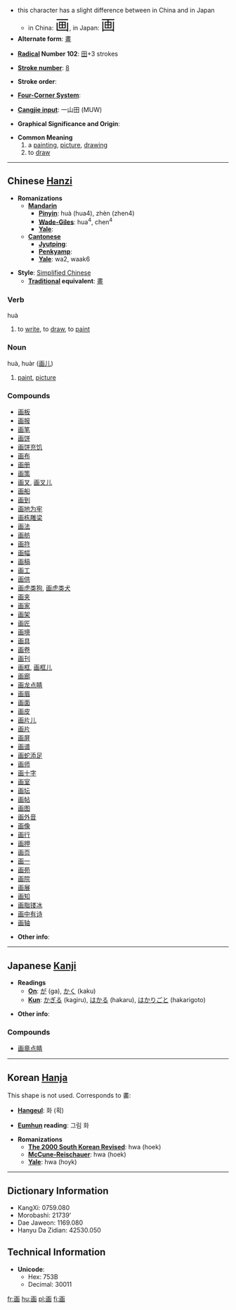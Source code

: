 *this character has a slight difference between in China and in Japan
**in China: <font size="6"><font lang="zh">画</font></font>, in Japan: <font size="6"><font lang="ja">画</font></font>
* '''Alternate form''': [[畫]]

* '''[[Wiktionary:Chinese radical index| Radical]] Number 102''': [[Wiktionary:Chinese radical index 田|田]]+3 strokes

* '''[[Wiktionary:Chinese total strokes index|Stroke number]]''': [[Wiktionary:Chinese total strokes index 8|8]]

* '''Stroke order''': 

* '''[[Wiktionary:Chinese four corner index|Four-Corner System]]''': 

* '''[[Wiktionary:Chinese Cangjie index|Cangjie input]]''': 一山田 (MUW)

* '''Graphical Significance and Origin''': 

* '''Common Meaning'''
*# a [[painting]], [[picture]], [[drawing]]
*# to [[draw]]

----

== Chinese [[Hanzi]] ==

* '''Romanizations'''
** '''[[Mandarin]]'''
*** '''[[Pinyin]]''': huà (hua4), zhèn (zhen4)
*** '''[[Wade-Giles]]''': hua<sup>4</sup>, chen<sup>4</sup>
*** '''[[Yale]]''': 
** '''[[Cantonese]]'''
*** '''[[Jyutping]]''':
*** '''[[Penkyamp]]''': 
*** '''[[Yale]]''': wa2, waak6

* '''Style''': [[Simplified Chinese]] 
** '''[[Traditional Chinese|Traditional]] equivalent''': [[畫]]

===Verb===
huà

# to [[write]], to [[draw]], to [[paint]]

===Noun===
huà, huàr ([[画儿]])

# [[paint]], [[picture]]

===Compounds===
*[[画板]]
*[[画报]]
*[[画笔]]
*[[画饼]]
*[[画饼充饥]]
*[[画布]]
*[[画册]]
*[[画策]]
*[[画叉]], [[画叉儿]]
*[[画船]]
*[[画到]]
*[[画地为牢]]
*[[画栋雕梁]]
*[[画法]]
*[[画舫]]
*[[画符]]
*[[画幅]]
*[[画稿]]
*[[画工]]
*[[画供]]
*[[画虎类狗]], [[画虎类犬]]
*[[画夹]]
*[[画家]]
*[[画架]]
*[[画匠]]
*[[画境]]
*[[画具]]
*[[画卷]]
*[[画刊]]
*[[画框]], [[画框儿]]
*[[画廊]]
*[[画龙点睛]]
*[[画眉]]
*[[画面]]
*[[画皮]]
*[[画片儿]]
*[[画片]]
*[[画屏]]
*[[画谱]]
*[[画蛇添足]]
*[[画师]]
*[[画十字]]
*[[画室]]
*[[画坛]]
*[[画帖]]
*[[画图]]
*[[画外音]]
*[[画像]]
*[[画行]]
*[[画押]]
*[[画页]]
*[[画一]]
*[[画苑]]
*[[画院]]
*[[画展]]
*[[画知]]
*[[画脂镂冰]]
*[[画中有诗]]
*[[画轴]]

* '''Other info''': 

----

== Japanese [[Kanji]] ==

* '''Readings'''
** '''[[On]]''': [[が]] (ga), [[かく]] (kaku)
** '''[[Kun]]''': [[かぎる]] (kagiru), [[はかる]] (hakaru), [[はかりごと]] (hakarigoto)

* '''Other info''':  

===Compounds===
*[[画竜点睛]]

----

== Korean [[Hanja]] ==
This shape is not used. Corresponds to <span lang="ko">畵</span>:

* '''[[Hangeul]]''': 화 (획)

* '''[[Eumhun]] reading''': 그림 화

* '''Romanizations'''
** '''[[The 2000 South Korean Revised Romanization|The 2000 South Korean Revised]]''': hwa (hoek)
** '''[[McCune-Reischauer]]''': hwa (hoek)
** '''[[Yale]]''': hwa (hoyk)

----

== Dictionary Information ==

* KangXi: 0759.080
* Morobashi: 21739'
* Dae Jaweon: 1169.080
* Hanyu Da Zidian: 42530.050

== Technical Information ==

* '''Unicode''':
** Hex: 753B
** Decimal: 30011

[[fr:画]]
[[hu:画]]
[[pl:画]]
[[fi:画]]